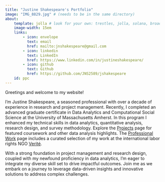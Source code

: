 ```yaml
---
title: "Justine Shakespeare's Portfolio"
image: "IMG_8829.jpg" # (needs to be in the same directory)
about:
    template: jolla # look for your own: trestles, jolla, solana, broadside, marquee. https://quarto.org/docs/websites/website-about.html
    image-width: 15em
    links:
        - icon: envelope
          text: email
          href: mailto:jnshakespeare@gmail.com
        - icon: linkedin
          text: LinkedIn
          href: https://www.linkedin.com/in/justineshakespeare/
        - icon: github
          text: Github
          href: https://github.com/JNS2589/jshakespeare
    id: ppc
---
```


::: {#ppc}
Greetings and welcome to my website!
:::

I'm Justine Shakespeare, a seasoned professional with over a decade of experience in research and project management. Recently, I completed an advanced graduate certificate in Data Analytics and Computational Social Science at the University of Massachusetts Amherst. In this program I enhanced my technical skills in data analytics, quantitative analysis, research design, and survey methodology. Explore the [Projects](https://jns2589.github.io/jshakespeare/Projects.html) page for featured coursework and other data analysis highlights. The [Professional Work](https://jns2589.github.io/jshakespeare/ProfessionalWork.html) page includes a curated selection of my work at the international labor rights NGO [Verité](http://verite.org). 

With a strong foundation in project management and research design, coupled with my newfound proficiency in data analytics, I'm eager to integrate my diverse skill set to drive impactful outcomes. Join me as we embark on a journey to leverage data-driven insights and innovative solutions to address complex challenges.